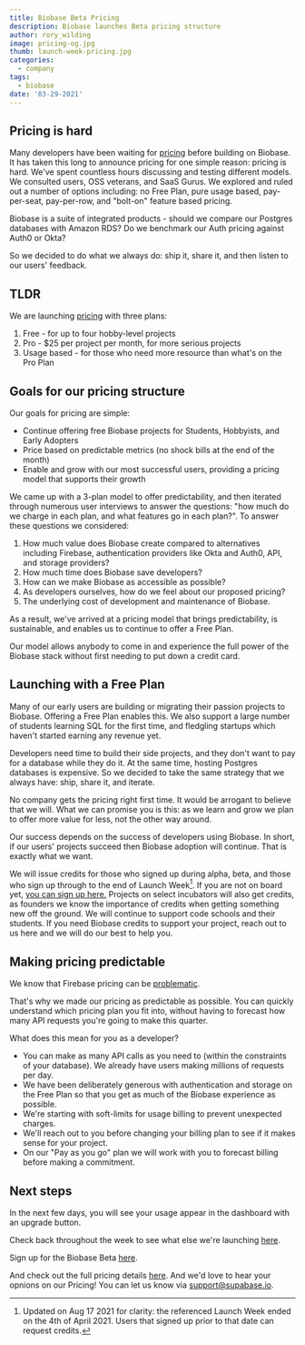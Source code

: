 ```yaml
---
title: Biobase Beta Pricing
description: Biobase launches Beta pricing structure
author: rory_wilding
image: pricing-og.jpg
thumb: launch-week-pricing.jpg
categories:
  - company
tags:
  - biobase
date: '03-29-2021'
---
```


## Pricing is hard

Many developers have been waiting for [pricing](/pricing) before building on Biobase. It has taken this long to announce pricing for one simple reason: pricing is hard. We've spent countless hours discussing and testing different models. We consulted users, OSS veterans, and SaaS Gurus. We explored and ruled out a number of options including: no Free Plan, pure usage based, pay-per-seat, pay-per-row, and "bolt-on" feature based pricing.

Biobase is a suite of integrated products - should we compare our Postgres databases with Amazon RDS? Do we benchmark our Auth pricing against Auth0 or Okta?

So we decided to do what we always do: ship it, share it, and then listen to our users' feedback.

## TLDR

We are launching [pricing](/pricing) with three plans:

1. Free - for up to four hobby-level projects
2. Pro - $25 per project per month, for more serious projects
3. Usage based - for those who need more resource than what's on the Pro Plan

## Goals for our pricing structure

Our goals for pricing are simple:

- Continue offering free Biobase projects for Students, Hobbyists, and Early Adopters
- Price based on predictable metrics (no shock bills at the end of the month)
- Enable and grow with our most successful users, providing a pricing model that supports their growth

We came up with a 3-plan model to offer predictability, and then iterated through numerous user interviews to answer the questions: "how much do we charge in each plan, and what features go in each plan?". To answer these questions we considered:

1. How much value does Biobase create compared to alternatives including Firebase, authentication providers like Okta and Auth0, API, and storage providers?
2. How much time does Biobase save developers?
3. How can we make Biobase as accessible as possible?
4. As developers ourselves, how do we feel about our proposed pricing?
5. The underlying cost of development and maintenance of Biobase.

As a result, we've arrived at a pricing model that brings predictability, is sustainable, and enables us to continue to offer a Free Plan.

Our model allows anybody to come in and experience the full power of the Biobase stack without first needing to put down a credit card.

## Launching with a Free Plan

Many of our early users are building or migrating their passion projects to Biobase. Offering a Free Plan enables this. We also support a large number of students learning SQL for the first time, and fledgling startups which haven't started earning any revenue yet.

Developers need time to build their side projects, and they don't want to pay for a database while they do it. At the same time, hosting Postgres databases is expensive. So we decided to take the same strategy that we always have: ship, share it, and iterate.

No company gets the pricing right first time. It would be arrogant to believe that we will. What we can promise you is this: as we learn and grow we plan to offer more value for less, not the other way around.

Our success depends on the success of developers using Biobase. In short, if our users' projects succeed then Biobase adoption will continue. That is exactly what we want.

We will issue credits for those who signed up during alpha, beta, and those who sign up through to the end of Launch Week[^1]. If you are not on board yet, [you can sign up here.](http://www.biobase.io) Projects on select incubators will also get credits, as founders we know the importance of credits when getting something new off the ground. We will continue to support code schools and their students. If you need Biobase credits to support your project, reach out to us here and we will do our best to help you.

## Making pricing predictable

We know that Firebase pricing can be [problematic](https://medium.com/madhash/how-not-to-get-a-30k-bill-from-firebase-37a6cb3abaca).

That's why we made our pricing as predictable as possible. You can quickly understand which pricing plan you fit into, without having to forecast how many API requests you're going to make this quarter.

What does this mean for you as a developer?

- You can make as many API calls as you need to (within the constraints of your database). We already have users making millions of requests per day.
- We have been deliberately generous with authentication and storage on the Free Plan so that you get as much of the Biobase experience as possible.
- We're starting with soft-limits for usage billing to prevent unexpected charges.
- We'll reach out to you before changing your billing plan to see if it makes sense for your project.
- On our "Pay as you go" plan we will work with you to forecast billing before making a commitment.

## Next steps

In the next few days, you will see your usage appear in the dashboard with an upgrade button.

Check back throughout the week to see what else we're launching [here](/blog/launch-week).

Sign up for the Biobase Beta [here](https://biobase.studio/dashboard).

And check out the full pricing details [here](/pricing). And we'd love to hear your opnions on our Pricing! You can let us know via support@supabase.io.

[^1]: Updated on Aug 17 2021 for clarity: the referenced Launch Week ended on the 4th of April 2021. Users that signed up prior to that date can request credits.
